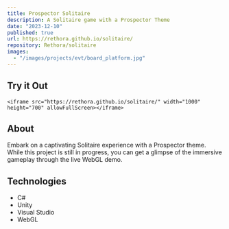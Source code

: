 ```yaml
---
title: Prospector Solitaire
description: A Solitaire game with a Prospector Theme
date: "2023-12-10"
published: true
url: https://rethora.github.io/solitaire/
repository: Rethora/solitaire
images:
  - "/images/projects/evt/board_platform.jpg"
---
```


<div id="game-container">
    <h2>Try it Out</h2>

    <iframe src="https://rethora.github.io/solitaire/" width="1000" height="700" allowFullScreen></iframe>

</div>

## About

Embark on a captivating Solitaire experience with a Prospector theme. While this project is still in progress, you can get a glimpse of the immersive gameplay through the live WebGL demo.

## Technologies

- C#
- Unity
- Visual Studio
- WebGL
